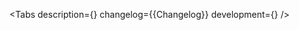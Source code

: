 

<Meta of={Stories} />

<ComponentHeader
    name='UniversalDateInput'
    design='https://www.figma.com/file/cdNnkh2QdxuvYLrBm4cubM/Web-%3A%3A-Core-Default-Components?type=design&node-id=93986%3A124024&mode=design&t=Itgzojk9BOtPqYkS-1'
    children='Используется для указания даты и времени.'
/>

<Tabs
    description={<Description />}
    changelog={<Markdown>{Changelog}</Markdown>}
    development={<Development />}
/>

